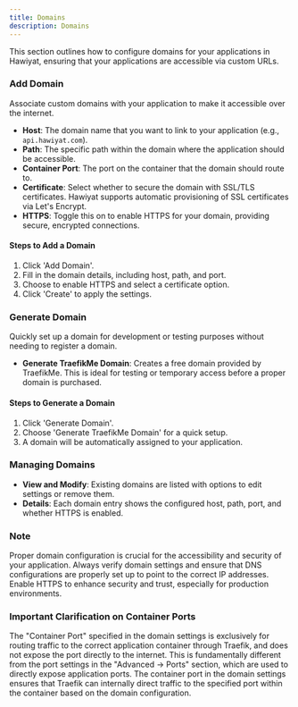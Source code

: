 ```yaml
---
title: Domains
description: Domains
---
```


This section outlines how to configure domains for your applications in Hawiyat, ensuring that your applications are accessible via custom URLs.


### Add Domain

Associate custom domains with your application to make it accessible over the internet.

- **Host**: The domain name that you want to link to your application (e.g., `api.hawiyat.com`).
- **Path**: The specific path within the domain where the application should be accessible.
- **Container Port**: The port on the container that the domain should route to.
- **Certificate**: Select whether to secure the domain with SSL/TLS certificates. Hawiyat supports automatic provisioning of SSL certificates via Let's Encrypt.
- **HTTPS**: Toggle this on to enable HTTPS for your domain, providing secure, encrypted connections.

#### Steps to Add a Domain
1. Click 'Add Domain'.
2. Fill in the domain details, including host, path, and port.
3. Choose to enable HTTPS and select a certificate option.
4. Click 'Create' to apply the settings.

### Generate Domain

Quickly set up a domain for development or testing purposes without needing to register a domain.

- **Generate TraefikMe Domain**: Creates a free domain provided by TraefikMe. This is ideal for testing or temporary access before a proper domain is purchased.

#### Steps to Generate a Domain
1. Click 'Generate Domain'.
2. Choose 'Generate TraefikMe Domain' for a quick setup.
3. A domain will be automatically assigned to your application.

### Managing Domains

- **View and Modify**: Existing domains are listed with options to edit settings or remove them.
- **Details**: Each domain entry shows the configured host, path, port, and whether HTTPS is enabled.

### Note

Proper domain configuration is crucial for the accessibility and security of your application. Always verify domain settings and ensure that DNS configurations are properly set up to point to the correct IP addresses. Enable HTTPS to enhance security and trust, especially for production environments.


### Important Clarification on Container Ports

The "Container Port" specified in the domain settings is exclusively for routing traffic to the correct application container through Traefik, and does not expose the port directly to the internet. This is fundamentally different from the port settings in the "Advanced -> Ports" section, which are used to directly expose application ports. The container port in the domain settings ensures that Traefik can internally direct traffic to the specified port within the container based on the domain configuration.
